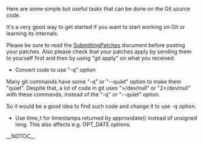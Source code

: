 Here are some simple but useful tasks that can be done on the Git source code.

It's a very good way to get started if you want to start working on Git or learning its internals.

Please be sure to read the [http://git.kernel.org/?p=git/git.git;a=blob;f=Documentation/SubmittingPatches [[SubmittingPatches]]] document before posting your patches. Also please check that your patches apply by sending them to yourself first and then by using "git apply" on what you received.

* Convert code to use "-q" option

Many git commands have some "-q" or "--quiet" option to make them "quiet". Despite that, a lot of code in git uses ">/dev/null" or "2>/dev/null" with these commands, instead of the "-q" or "--quiet" option.

So it would be a good idea to find such code and change it to use -q option.

* Use time_t for timestamps returned by approxidate() instead of unsigned long. This also affects e.g. OPT_DATE options.

__NOTOC__